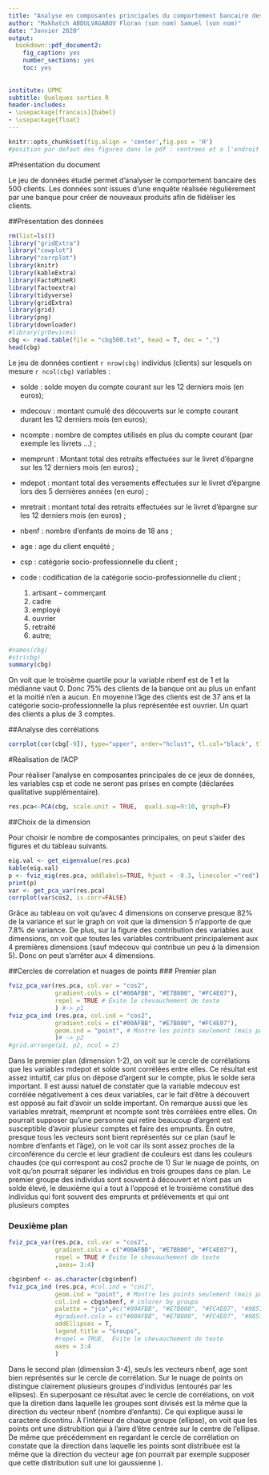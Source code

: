 ```yaml
---
title: "Analyse en composantes principales du comportement bancaire des clients"
author: "Makhatch ABDULVAGABOV Floran (son nom) Samuel (son nom)"
date: "Janvier 2020"
output:
  bookdown::pdf_document2:
    fig_caption: yes
    number_sections: yes
    toc: yes
    
    
institute: UPMC
subtitle: Quelques sorties R
header-includes:
- \usepackage[francais]{babel}
- \usepackage{float}
---
```

```r
knitr::opts_chunk$set(fig.align = 'center',fig.pos = 'H')
#position par defaut des figures dans le pdf : centrees et a l'endroit ou on les construit
```

\bigskip


#Présentation du document 

Le jeu de données étudié permet d'analyser le comportement bancaire des 500 clients. Les données sont issues d'une enquête réalisée régulièrement par une banque pour créer de nouveaux produits afin de fidèliser les clients. 




##Présentation des données \label{sec:donnees}

```r
rm(list=ls())
library("gridExtra")
library("cowplot")
library("corrplot")
library(knitr)
library(kableExtra)
library(FactoMineR)
library(factoextra)
library(tidyverse)
library(gridExtra)
library(grid)
library(png)
library(downloader)
#library(grDevices)
cbg <- read.table(file = "cbg500.txt", head = T, dec = ",")
head(cbg)
```




Le jeu de données \texttt{cbg} contient `r nrow(cbg)` individus (clients) sur lesquels on mesure `r ncol(cbg)` variables :

* solde : solde moyen du compte courant sur les 12 derniers mois (en euros);

* mdecouv : montant cumulé des découverts sur le compte courant durant les 12 derniers mois (en euros);

* ncompte : nombre de comptes utilisés en plus du compte courant (par exemple les livrets ...) ;

* memprunt : Montant total des retraits effectuées sur le livret d'épargne sur les 12 derniers mois (en euros) ;

* mdepot : montant total des versements effectuées sur le livret d'épargne lors des 5 dernières années (en euro) ;

* mretrait : montant total des retraits effectuées sur le livret d'épargne sur les 12 derniers mois (en euros) ;

* nbenf :  nombre d'enfants de moins de 18 ans ;

* age :  age du client enquêté ;

* csp : catégorie socio-professionnelle du client ;

* code : codification de la catégorie socio-professionnelle du client ;
  1. artisant - commerçant
  2. cadre
  3. employé
  4. ouvrier
  5. retraité
  6. autre;
  
\bigskip
  
```r
#names(cbg)
#str(cbg)
summary(cbg)
```
  
\bigskip

On voit que le troisème quartile pour la variable nbenf est de 1 et la médianne vaut 0. Donc 75% des clients de la banque ont au plus un enfant et la moitié n'en a aucun. En moyenne l'âge des clients est de 37 ans et la catégorie socio-professionnelle la plus représentée est ouvrier. Un quart des clients a plus de 3 comptes. 

##Analyse des corrélations

```r
corrplot(cor(cbg[-9]), type="upper", order="hclust", tl.col="black", tl.srt=45)
```




#Réalisation de l'ACP


Pour réaliser l'analyse en composantes principales de ce jeux de données, les variables csp et code ne seront pas prises en compte  (déclarées qualitative supplémentaire).


```r
res.pca<-PCA(cbg, scale.unit = TRUE,  quali.sup=9:10, graph=F)
```


##Choix de la dimension


Pour choisir le nombre de composantes principales, on peut s'aider des figures  et du tableau suivants. 


```r
eig.val <- get_eigenvalue(res.pca)
kable(eig.val)
p <- fviz_eig(res.pca, addlabels=TRUE, hjust = -0.3, linecolor ="red") + theme_minimal() + labs(title = "Variances - PCA", x = "Principal Components", y = "% of variances")
print(p)
var <- get_pca_var(res.pca)
corrplot(var$cos2, is.corr=FALSE) 
```





Grâce au tableau on voit qu'avec 4 dimensions on conserve presque 82% de la variance et sur le graph on voit que la dimension 5 n'apporte de que 7.8% de variance. De plus, sur la figure des contribution des variables aux dimensions, on voit que toutes les variables contribuent principalement aux 4 premières dimensions (sauf mdecouv qui contribue un peu à la dimension 5). Donc on peut s'arrêter aux 4 dimensions. 


##Cercles de correlation et nuages de points
### Premier plan 
```r

fviz_pca_var(res.pca, col.var = "cos2",
             gradient.cols = c("#00AFBB", "#E7B800", "#FC4E07"),
             repel = TRUE # Évite le chevauchement de texte
             ) #-> p1
fviz_pca_ind (res.pca, col.ind = "cos2",
             gradient.cols = c("#00AFBB", "#E7B800", "#FC4E07"),
             geom.ind = "point", # Montre les points seulement (mais pas le "text")
             )# -> p2
#grid.arrange(p1, p2, ncol = 2)
```

Dans le premier plan (dimension 1-2), on voit sur le cercle de corrélations que les variables mdepot et solde sont corrélées entre elles. Ce résultat est assez intuitif, car plus on dépose d'argent sur le compte, plus le solde sera important. Il est aussi natuel de constater que la variable mdecouv est corrélée négativement à ces deux variables, car le fait d'être à découvert est opposé au fait d'avoir un solde important. 
On remarque aussi que les variables mretrait, memprunt et ncompte sont très corrélées entre elles. On pourrait supposer qu'une personne qui retire beaucoup d'argent est susceptible d'avoir plusieur comptes et faire des emprunts.
\newline
En outre, presque tous les vecteurs sont bient représentés sur ce plan (sauf le nombre d'enfants et l'âge), on le voit car ils sont assez proches de la circonférence du cercle et leur gradient de couleurs est dans les couleurs chaudes (ce qui correspont au cos2 proche de 1)
\newline
Sur le nuage de points, on voit qu'on pourrait séparer les individus en trois groupes dans ce plan. Le premier groupe des individus sont souvent à découvert et n'ont pas un solde élevé, le deuxième qui a tout à l'opposé et le troisième constitué des individus qui font souvent des emprunts et prélévements et qui ont plusieurs comptes




### Deuxième plan

```r
fviz_pca_var(res.pca, col.var = "cos2",
             gradient.cols = c("#00AFBB", "#E7B800", "#FC4E07"),
             repel = TRUE # Évite le chevauchement de texte
             ,axes= 3:4) 

cbg$nbenf <- as.character(cbg$nbenf)
fviz_pca_ind (res.pca, #col.ind = "cos2",
             geom.ind = "point", # Montre les points seulement (mais pas le "text")
             col.ind = cbg$nbenf, # colorer by groups
             palette = "jco",#c("#00AFBB", "#E7B800", "#FC4E07", "#985717", "#997A8D", "#149414","#008E8E"),
             #gradient.cols = c("#00AFBB", "#E7B800", "#FC4E07", "#985717", "#997A8D", "#149414"),
             addEllipses = T,
             legend.title = "Groups",
             #repel = TRUE,  Évite le chevauchement de texte
             axes = 3:4
             ) 
```


Dans le second plan (dimension 3-4), seuls les vecteurs nbenf, age sont bien représentés sur le cercle de corrélation.
\newline
Sur le nuage de points on distingue clairement plusieurs groupes d'individus (entourés par les ellipses). En superposant ce résultat avec le cercle de corrélations, on voit que la diretion dans laquelle les groupes sont divisés est la même que la direction du vecteur nbenf (nombre d'enfants). Ce qui explique aussi le caractere dicontinu.
\newline
À l'intérieur de chaque groupe (ellipse), on voit que les points ont une distrubition qui à l'aire d'être centrée sur le centre de l'ellipse. De même que précédemment en regardant le cercle de corrélation on constate que la direction dans laquelle les points sont distribuée est la même que la direction du vecteur age (on pourrait par exemple supposer que cette distribution suit une loi gaussienne ).


